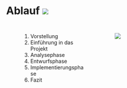 # Ablauf ![](./images/toc.svg) {auto-animate=true}

## {.orange auto-animate=true}

:::: {.columns}

::: {.column width="5%"}
:::

::: {.column width="40%" .incremental}

1. Vorstellung
1. Einführung in das Projekt
1. Analysephase
1. Entwurfsphase
1. Implementierungsphase
1. Fazit

:::

:::{.column width="10%"}
:::

::: {.column width="40%"}

![](./images/toc.svg)

:::

::: {.column width="5%"}
:::

::::